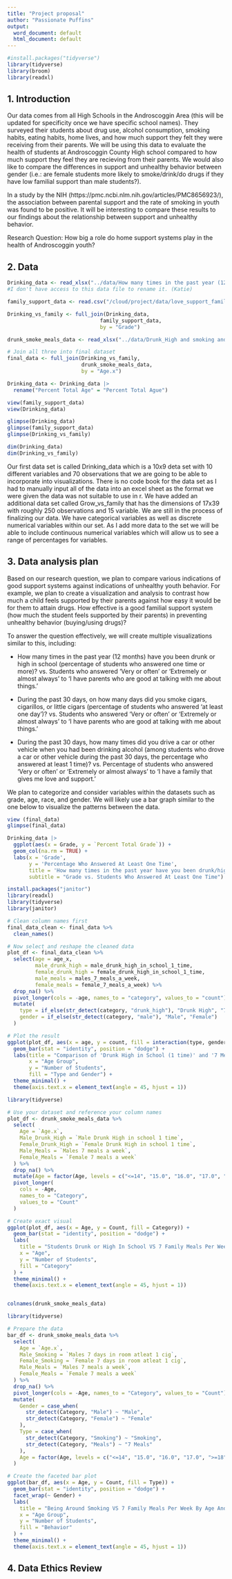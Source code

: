 ```yaml
--- 
title: "Project proposal"
author: "Passionate Puffins"
output:
  word_document: default
  html_document: default
---
```


```r
#install.packages("tidyverse")
library(tidyverse)
library(broom)
library(readxl)
```

## 1. Introduction

Our data comes from all High Schools in the Androscoggin Area (this will be updated for specificity once we have specific school names). They surveyed their students about drug use, alcohol consumption, smoking habits, eating habits, home lives, and how much support they felt they were receiving from their parents. We will be using this data to evaluate the health of students at Androscoggin County High school compared to how much support they feel they are recieving from their parents. We would also like to compare the differences in support and unhealthy behavior between gender (i.e.: are female students more likely to smoke/drink/do drugs if they have low familial support than male students?). 

In a study by the NIH (https://pmc.ncbi.nlm.nih.gov/articles/PMC8656923/), the association between parental support and the rate of smoking in youth was found to be positive. It will be interesting to compare these results to our findings about the relationship between support and unhealthy behavior. 

Research Question: How big a role do home support systems play in the health of Androscoggin youth? 

## 2. Data

```r
Drinking_data <- read_xlsx("../data/How many times in the past year (12 months) have you been drunk or high at school? (hn126) Percentage of students who answered at least 1 time.xlsx")
#I don't have access to this data file to rename it. (Katie)

family_support_data <- read.csv("/cloud/project/data/love_support_family.csv")

Drinking_vs_family <- full_join(Drinking_data, 
                              family_support_data, 
                              by = "Grade")


```



```r
drunk_smoke_meals_data <- read_xlsx("../data/Drunk_High and smoking and family meals data .xlsx")

# Join all three into final dataset
final_data <- full_join(Drinking_vs_family, 
                        drunk_smoke_meals_data, 
                        by = "Age.x")

```

```r
Drinking_data <- Drinking_data |>
  rename("Percent Total Age" = "Percent Total Ague")

```


```r
view(family_support_data)
view(Drinking_data)

```

```r
glimpse(Drinking_data)
glimpse(family_support_data)
glimpse(Drinking_vs_family)
```

```r
dim(Drinking_data) 
dim(Drinking_vs_family)
```


Our first data set is called Drinking_data which is a 10x9 deta set with 10 different variables and 70 observations that we are going to be able to incorporate into visualizations. There is no code book for the data set as I had to manually input all of the data into an excel sheet as the format we were given the data was not suitable to use in r. We have added an additional data set called Grow_vs_family that has the dimensions of 17x39 with roughly 250 observations and 15 variable. We are still in the process of finalizing our data. We have categorical variables as well as discrete numerical variables within our set. As I add more data to the set we will be able to include continuous numerical variables which will allow us to see a range of percentages for variables.  


## 3. Data analysis plan

Based on our research question, we plan to compare various indications of good support systems against indications of unhealthy youth behavior. For example, we plan to create a visualization and analysis to contrast how much a child feels supported by their parents against how easy it would be for them to attain drugs. How effective is a good familial support system (how much the student feels supported by their parents) in preventing unhealthy behavior (buying/using drugs)? 

To answer the question effectively, we will create multiple visualizations similar to this, including:

- How many times in the past year (12 months) have you been drunk or high in school (percentage of students who answered one time or more)? vs. Students who answered 'Very or often' or 'Extremely or almost always' to 'I have parents who are good at talking with me about things.' 

- During the past 30 days, on how many days did you smoke cigars, cigarillos, or little cigars (percentage of students who answered 'at least one day')? vs. Students who answered 'Very or often' or 'Extremely or almost always' to 'I have parents who are good at talking with me about things.' 

- During the past 30 days, how many times did you drive a car or other vehicle when you had been drinking alcohol (among students who drove a car or other vehicle during the past 30 days, the percentage who answered at least 1 time)? vs. Percentage of students who answered 'Very or often' or 'Extremely or almost always' to 'I have a family that gives me love and support.'

We plan to categorize and consider variables within the datasets such as grade, age, race, and gender. We will likely use a bar graph similar to the one below to visualize the patterns between the data.   

```r
view (final_data)
glimpse(final_data)
```

```r
Drinking_data |>
  ggplot(aes(x = Grade, y = `Percent Total Grade`)) +
  geom_col(na.rm = TRUE) +
  labs(x = 'Grade', 
       y = 'Percentage Who Answered At Least One Time', 
       title = 'How many times in the past year have you been drunk/high at school?', 
       subtitle = "Grade vs. Students Who Answered At Least One Time")

```
```r
install.packages("janitor")
library(readxl)
library(tidyverse)
library(janitor)

# Clean column names first
final_data_clean <- final_data %>%
  clean_names()

# Now select and reshape the cleaned data
plot_df <- final_data_clean %>%
  select(age = age_x,
         male_drunk_high = male_drunk_high_in_school_1_time,
         female_drunk_high = female_drunk_high_in_school_1_time,
         male_meals = males_7_meals_a_week,
         female_meals = female_7_meals_a_week) %>%
  drop_na() %>%
  pivot_longer(cols = -age, names_to = "category", values_to = "count") %>%
  mutate(
    type = if_else(str_detect(category, "drunk_high"), "Drunk High", "7 Meals"),
    gender = if_else(str_detect(category, "male"), "Male", "Female")
  )

# Plot the result
ggplot(plot_df, aes(x = age, y = count, fill = interaction(type, gender))) +
  geom_bar(stat = "identity", position = "dodge") +
  labs(title = "Comparison of 'Drunk High in School (1 time)' and '7 Meals a Week' by Gender",
       x = "Age Group",
       y = "Number of Students",
       fill = "Type and Gender") +
  theme_minimal() +
  theme(axis.text.x = element_text(angle = 45, hjust = 1))

```


```r
library(tidyverse)

# Use your dataset and reference your column names
plot_df <- drunk_smoke_meals_data %>%
  select(
    Age = `Age.x`,
    Male_Drunk_High = `Male Drunk High in school 1 time`,
    Female_Drunk_High = `Female Drunk High in school 1 time`,
    Male_Meals = `Males 7 meals a week`,
    Female_Meals = `Female 7 meals a week`
  ) %>%
  drop_na() %>%
  mutate(Age = factor(Age, levels = c("<=14", "15.0", "16.0", "17.0", ">=18"))) %>%
  pivot_longer(
    cols = -Age,
    names_to = "Category",
    values_to = "Count"
  )

# Create exact visual
ggplot(plot_df, aes(x = Age, y = Count, fill = Category)) +
  geom_bar(stat = "identity", position = "dodge") +
  labs(
    title = "Students Drunk or High In School VS 7 Family Meals Per Week By Gender",
    x = "Age",
    y = "Number of Students",
    fill = "Category"
  ) +
  theme_minimal() +
  theme(axis.text.x = element_text(angle = 45, hjust = 1))



```



```r
colnames(drunk_smoke_meals_data)
```
```r
library(tidyverse)

# Prepare the data
bar_df <- drunk_smoke_meals_data %>%
  select(
    Age = `Age.x`,
    Male_Smoking = `Males 7 days in room atleat 1 cig`,
    Female_Smoking = `Female 7 days in room atleat 1 cig`,
    Male_Meals = `Males 7 meals a week`,
    Female_Meals = `Female 7 meals a week`
  ) %>%
  drop_na() %>%
  pivot_longer(cols = -Age, names_to = "Category", values_to = "Count") %>%
  mutate(
    Gender = case_when(
      str_detect(Category, "Male") ~ "Male",
      str_detect(Category, "Female") ~ "Female"
    ),
    Type = case_when(
      str_detect(Category, "Smoking") ~ "Smoking",
      str_detect(Category, "Meals") ~ "7 Meals"
    ),
    Age = factor(Age, levels = c("<=14", "15.0", "16.0", "17.0", ">=18"))
  )

# Create the faceted bar plot
ggplot(bar_df, aes(x = Age, y = Count, fill = Type)) +
  geom_bar(stat = "identity", position = "dodge") +
  facet_wrap(~ Gender) +
  labs(
    title = "Being Around Smoking VS 7 Family Meals Per Week By Age And Gender",
    x = "Age Group",
    y = "Number of Students",
    fill = "Behavior"
  ) +
  theme_minimal() +
  theme(axis.text.x = element_text(angle = 45, hjust = 1))


```


## 4. Data Ethics Review



